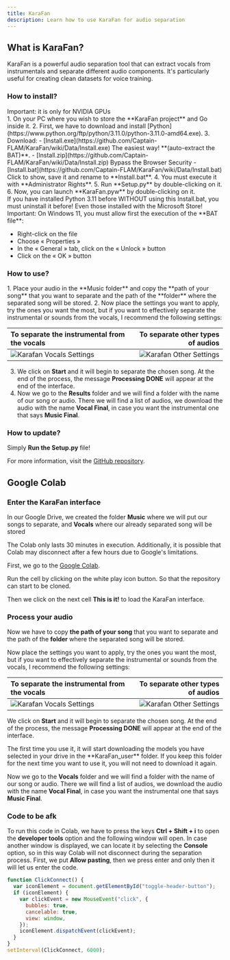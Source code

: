```yaml
---
title: KaraFan
description: Learn how to use KaraFan for audio separation
---
```



## What is KaraFan?

KaraFan is a powerful audio separation tool that can extract vocals from instrumentals and separate different audio components. It's particularly useful for creating clean datasets for voice training.

### How to install?

<Aside type="caution">
  Important: it is only for NVIDIA GPUs
</Aside>

<Steps>
1. On your PC where you wish to store the **KaraFan project** and Go inside it.
2. First, we have to download and install [Python](https://www.python.org/ftp/python/3.11.0/python-3.11.0-amd64.exe).
3. Download:
   - [Install.exe](https://github.com/Captain-FLAM/KaraFan/wiki/Data/Install.exe) The easiest way! **(auto-extract the BAT)**.
   - [Install.zip](https://github.com/Captain-FLAM/KaraFan/wiki/Data/Install.zip) Bypass the Browser Security
   - [Install.bat](https://github.com/Captain-FLAM/KaraFan/wiki/Data/Install.bat) Click to show, save it and rename to **Install.bat**.
4. You must execute it with **Administrator Rights**.
5. Run **Setup.py** by double-clicking on it.
6. Now, you can launch **KaraFan.pyw** by double-clicking on it.
</Steps>

<Aside type="note">
If you have installed Python 3.11 before WITHOUT using this Install.bat, you must uninstall it before! Even those installed with the Microsoft Store!
</Aside>

<Aside type="note">
Important: On Windows 11, you must allow first the execution of the **BAT file**:

- Right-click on the file
- Choose « Properties »
- In the « General » tab, click on the « Unlock » button
- Click on the « OK » button
</Aside>

### How to use?

<Steps>
1. Place your audio in the **Music folder** and copy the **path of your song** that you want to separate and the path of the **folder** where the separated song will be stored.
2. Now place the settings you want to apply, try the ones you want the most, but if you want to effectively separate the instrumental or sounds from the vocals, I recommend the following settings:

| To separate the instrumental from the vocals | To separate other types of audios |
| :------------------------------------------- | --------------------------------: |
| ![Karafan Vocals Settings](/images/karafan-vocals.png) | ![Karafan Other Settings](/images/karafan-other.png) |

3. We click on **Start** and it will begin to separate the chosen song. At the end of the process, the message **Processing DONE** will appear at the end of the interface.
4. Now we go to the **Results** folder and we will find a folder with the name of our song or audio. There we will find a list of audios, we download the audio with the name **Vocal Final**, in case you want the instrumental one that says **Music Final**.
</Steps>

### How to update?

Simply **Run the Setup.py** file!

For more information, visit the [GitHub repository](https://github.com/Captain-FLAM/KaraFan).

## Google Colab

### Enter the KaraFan interface

In our Google Drive, we created the folder **Music** where we will put our songs to separate, and **Vocals** where our already separated song will be stored

<Aside type="caution">
  The Colab only lasts 30 minutes in execution. Additionally, it is possible that Colab may disconnect after a few hours due to Google's limitations.
</Aside>

First, we go to the [Google Colab](https://colab.research.google.com/github/Eddycrack864/KaraFan/blob/master/KaraFan_Improved_Version.ipynb).

Run the cell by clicking on the white play icon button. So that the repository can start to be cloned.

Then we click on the next cell **This is it!** to load the KaraFan interface.

### Process your audio

Now we have to copy **the path of your song** that you want to separate and the path of the **folder** where the separated song will be stored.

Now place the settings you want to apply, try the ones you want the most, but if you want to effectively separate the instrumental or sounds from the vocals, I recommend the following settings:

| To separate the instrumental from the vocals | To separate other types of audios |
| :------------------------------------------- | --------------------------------: |
| ![Karafan Vocals Settings](/images/karafan-vocals.png) | ![Karafan Other Settings](/images/karafan-other.png) |

We click on **Start** and it will begin to separate the chosen song. At the end of the process, the message **Processing DONE** will appear at the end of the interface.

<Aside type="note">
The first time you use it, it will start downloading the models you have selected in your drive in the **KaraFan_user** folder. If you keep this folder for the next time you want to use it, you will not need to download it again.
</Aside>

Now we go to the **Vocals** folder and we will find a folder with the name of our song or audio. There we will find a list of audios, we download the audio with the name **Vocal Final**, in case you want the instrumental one that says **Music Final**.

### Code to be afk

To run this code in Colab, we have to press the keys **Ctrl + Shift + i** to open the **developer tools** option and the following window will open. In case another window is displayed, we can locate it by selecting the **Console** option, so in this way Colab will not disconnect during the separation process. First, we put **Allow pasting**, then we press enter and only then it will let us enter the code.

```js
function ClickConnect() {
  var iconElement = document.getElementById("toggle-header-button");
  if (iconElement) {
    var clickEvent = new MouseEvent("click", {
      bubbles: true,
      cancelable: true,
      view: window,
    });
    iconElement.dispatchEvent(clickEvent);
  }
}
setInterval(ClickConnect, 6000);
```
